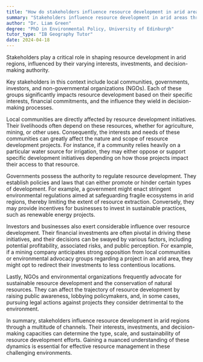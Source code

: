 ```yaml
---
title: "How do stakeholders influence resource development in arid areas?"
summary: "Stakeholders influence resource development in arid areas through their interests, investments, and decision-making power."
author: "Dr. Liam Green"
degree: "PhD in Environmental Policy, University of Edinburgh"
tutor_type: "IB Geography Tutor"
date: 2024-04-18
---
```


Stakeholders play a critical role in shaping resource development in arid regions, influenced by their varying interests, investments, and decision-making authority.

Key stakeholders in this context include local communities, governments, investors, and non-governmental organizations (NGOs). Each of these groups significantly impacts resource development based on their specific interests, financial commitments, and the influence they wield in decision-making processes.

Local communities are directly affected by resource development initiatives. Their livelihoods often depend on these resources, whether for agriculture, mining, or other uses. Consequently, the interests and needs of these communities can greatly affect the nature and scope of resource development projects. For instance, if a community relies heavily on a particular water source for irrigation, they may either oppose or support specific development initiatives depending on how those projects impact their access to that resource.

Governments possess the authority to regulate resource development. They establish policies and laws that can either promote or hinder certain types of development. For example, a government might enact stringent environmental regulations aimed at safeguarding fragile ecosystems in arid regions, thereby limiting the extent of resource extraction. Conversely, they may provide incentives for businesses to invest in sustainable practices, such as renewable energy projects.

Investors and businesses also exert considerable influence over resource development. Their financial investments are often pivotal in driving these initiatives, and their decisions can be swayed by various factors, including potential profitability, associated risks, and public perception. For example, if a mining company anticipates strong opposition from local communities or environmental advocacy groups regarding a project in an arid area, they might opt to redirect their investments to less contentious locations.

Lastly, NGOs and environmental organizations frequently advocate for sustainable resource development and the conservation of natural resources. They can affect the trajectory of resource development by raising public awareness, lobbying policymakers, and, in some cases, pursuing legal actions against projects they consider detrimental to the environment.

In summary, stakeholders influence resource development in arid regions through a multitude of channels. Their interests, investments, and decision-making capacities can determine the type, scale, and sustainability of resource development efforts. Gaining a nuanced understanding of these dynamics is essential for effective resource management in these challenging environments.
    